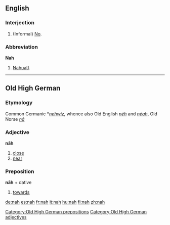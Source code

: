 ==English==

===Interjection===
{{en-intj}}
# (Informal) [[no|No]].

===Abbreviation===
'''Nah'''
# [[Nahuatl]].

----

==Old High German==
===Etymology===
Common Germanic *''[[nehwiz]]'', whence also Old English ''[[nēh]]'' and ''[[nēah]]'', Old Norse ''[[ná]]''
===Adjective===
'''nāh'''

# [[close]]
# [[near]]

===Preposition===
'''nāh''' + dative

# [[towards]]

[[Category:Old High German prepositions]]
[[Category:Old High German adjectives]]

[[de:nah]]
[[es:nah]]
[[fr:nah]]
[[it:nah]]
[[hu:nah]]
[[fi:nah]]
[[zh:nah]]